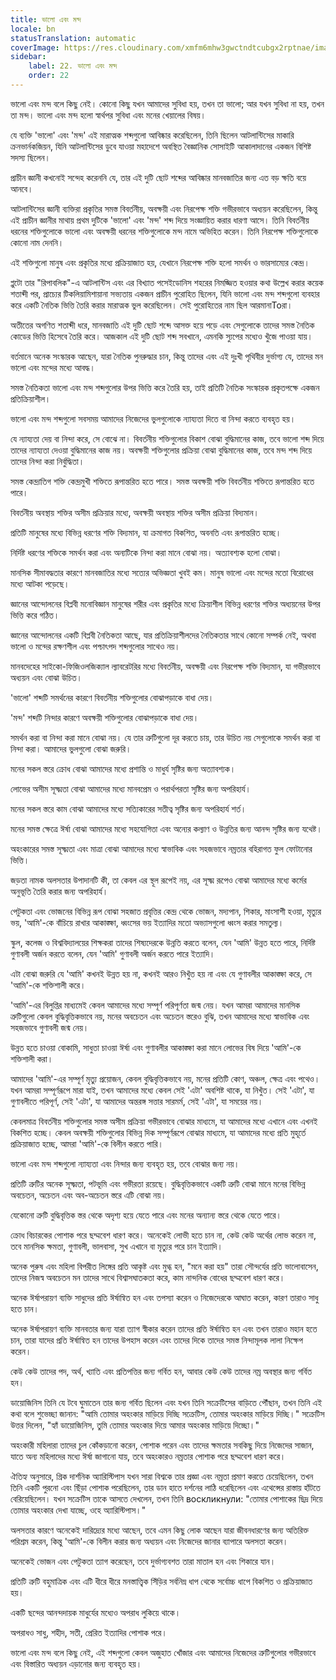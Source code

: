 ```yaml
---
title: ভালো এবং মন্দ
locale: bn
statusTranslation: automatic
coverImage: https://res.cloudinary.com/xmfm6mhw3gwctndtcubgx2rptnae/image/upload/v1740337243/small_cover_educacion_fundamental_a051170f1c.webp
sidebar:
    label: 22. ভালো এবং মন্দ
    order: 22
---
```

ভালো এবং মন্দ বলে কিছু নেই। কোনো কিছু যখন আমাদের সুবিধা হয়, তখন তা ভালো; আর যখন সুবিধা না হয়, তখন তা মন্দ। ভালো এবং মন্দ হলো স্বার্থপর সুবিধা এবং মনের খেয়ালের বিষয়।

যে ব্যক্তি 'ভালো' এবং 'মন্দ' এই মারাত্মক শব্দগুলো আবিষ্কার করেছিলেন, তিনি ছিলেন আটলান্টিসের মাকারি ক্রনভার্নকজিয়ন, যিনি আটলান্টিসের ডুবে যাওয়া মহাদেশে অবস্থিত বৈজ্ঞানিক সোসাইটি আকালাদানের একজন বিশিষ্ট সদস্য ছিলেন।

প্রাচীন জ্ঞানী কখনোই সন্দেহ করেননি যে, তার এই দুটি ছোট শব্দের আবিষ্কার মানবজাতির জন্য এত বড় ক্ষতি বয়ে আনবে।

আটলান্টিসের জ্ঞানী ব্যক্তিরা প্রকৃতির সমস্ত বিবর্তনীয়, অবক্ষয়ী এবং নিরপেক্ষ শক্তি গভীরভাবে অধ্যয়ন করেছিলেন, কিন্তু এই প্রাচীন জ্ঞানীর মাথায় প্রথম দুটিকে 'ভালো' এবং 'মন্দ' শব্দ দিয়ে সংজ্ঞায়িত করার ধারণা আসে। তিনি বিবর্তনীয় ধরনের শক্তিগুলোকে ভালো এবং অবক্ষয়ী ধরনের শক্তিগুলোকে মন্দ নামে অভিহিত করেন। তিনি নিরপেক্ষ শক্তিগুলোকে কোনো নাম দেননি।

এই শক্তিগুলো মানুষ এবং প্রকৃতির মধ্যে প্রক্রিয়াজাত হয়, যেখানে নিরপেক্ষ শক্তি হলো সমর্থন ও ভারসাম্যের কেন্দ্র।

প্লুটো তার "রিপাবলিক"-এ আটলান্টিস এবং এর বিখ্যাত পসেইডোনিস শহরের নিমজ্জিত হওয়ার কথা উল্লেখ করার কয়েক শতাব্দী পর, প্রাচ্যের টিকলিয়ামিশায়ানা সভ্যতায় একজন প্রাচীন পুরোহিত ছিলেন, যিনি ভালো এবং মন্দ শব্দগুলো ব্যবহার করে একটি নৈতিক ভিত্তি তৈরি করার মারাত্মক ভুল করেছিলেন। সেই পুরোহিতের নাম ছিল আরমানাToরা।

অতীতের অগণিত শতাব্দী ধরে, মানবজাতি এই দুটি ছোট শব্দে আসক্ত হয়ে পড়ে এবং সেগুলোকে তাদের সমস্ত নৈতিক কোডের ভিত্তি হিসেবে তৈরি করে। আজকাল এই দুটি ছোট শব্দ সবখানে, এমনকি স্যুপের মধ্যেও খুঁজে পাওয়া যায়।

বর্তমানে অনেক সংস্কারক আছেন, যারা নৈতিক পুনরুদ্ধার চান, কিন্তু তাদের এবং এই দুঃখী পৃথিবীর দুর্ভাগ্য যে, তাদের মন ভালো এবং মন্দের মধ্যে আবদ্ধ।

সমস্ত নৈতিকতা ভালো এবং মন্দ শব্দগুলোর উপর ভিত্তি করে তৈরি হয়, তাই প্রতিটি নৈতিক সংস্কারক প্রকৃতপক্ষে একজন প্রতিক্রিয়াশীল।

ভালো এবং মন্দ শব্দগুলো সবসময় আমাদের নিজেদের ভুলগুলোকে ন্যায্যতা দিতে বা নিন্দা করতে ব্যবহৃত হয়।

যে ন্যায্যতা দেয় বা নিন্দা করে, সে বোঝে না। বিবর্তনীয় শক্তিগুলোর বিকাশ বোঝা বুদ্ধিমানের কাজ, তবে ভালো শব্দ দিয়ে তাদের ন্যায্যতা দেওয়া বুদ্ধিমানের কাজ নয়। অবক্ষয়ী শক্তিগুলোর প্রক্রিয়া বোঝা বুদ্ধিমানের কাজ, তবে মন্দ শব্দ দিয়ে তাদের নিন্দা করা নির্বুদ্ধিতা।

সমস্ত কেন্দ্রাতিগ শক্তি কেন্দ্রমুখী শক্তিতে রূপান্তরিত হতে পারে। সমস্ত অবক্ষয়ী শক্তি বিবর্তনীয় শক্তিতে রূপান্তরিত হতে পারে।

বিবর্তনীয় অবস্থায় শক্তির অসীম প্রক্রিয়ার মধ্যে, অবক্ষয়ী অবস্থায় শক্তির অসীম প্রক্রিয়া বিদ্যমান।

প্রতিটি মানুষের মধ্যে বিভিন্ন ধরণের শক্তি বিদ্যমান, যা ক্রমাগত বিকশিত, অবনতি এবং রূপান্তরিত হচ্ছে।

নির্দিষ্ট ধরণের শক্তিকে সমর্থন করা এবং অন্যটিকে নিন্দা করা মানে বোঝা নয়। অত্যাবশ্যক হলো বোঝা।

মানসিক সীমাবদ্ধতার কারণে মানবজাতির মধ্যে সত্যের অভিজ্ঞতা খুবই কম। মানুষ ভালো এবং মন্দের মতো বিরোধের মধ্যে আটকা পড়েছে।

জ্ঞানের আন্দোলনের বিপ্লবী মনোবিজ্ঞান মানুষের শরীর এবং প্রকৃতির মধ্যে ক্রিয়াশীল বিভিন্ন ধরণের শক্তির অধ্যয়নের উপর ভিত্তি করে গঠিত।

জ্ঞানের আন্দোলনের একটি বিপ্লবী নৈতিকতা আছে, যার প্রতিক্রিয়াশীলদের নৈতিকতার সাথে কোনো সম্পর্ক নেই, অথবা ভালো ও মন্দের রক্ষণশীল এবং পশ্চাৎপদ শব্দগুলোর সাথেও নয়।

মানবদেহের সাইকো-ফিজিওলজিক্যাল ল্যাবরেটরির মধ্যে বিবর্তনীয়, অবক্ষয়ী এবং নিরপেক্ষ শক্তি বিদ্যমান, যা গভীরভাবে অধ্যয়ন এবং বোঝা উচিত।

'ভালো' শব্দটি সমর্থনের কারণে বিবর্তনীয় শক্তিগুলোর বোঝাপড়াকে বাধা দেয়।

'মন্দ' শব্দটি নিন্দার কারণে অবক্ষয়ী শক্তিগুলোর বোঝাপড়াকে বাধা দেয়।

সমর্থন করা বা নিন্দা করা মানে বোঝা নয়। যে তার ত্রুটিগুলো দূর করতে চায়, তার উচিত নয় সেগুলোকে সমর্থন করা বা নিন্দা করা। আমাদের ভুলগুলো বোঝা জরুরি।

মনের সকল স্তরে ক্রোধ বোঝা আমাদের মধ্যে প্রশান্তি ও মাধুর্য সৃষ্টির জন্য অত্যাবশ্যক।

লোভের অসীম সূক্ষ্মতা বোঝা আমাদের মধ্যে মানবপ্রেম ও পরার্থপরতা সৃষ্টির জন্য অপরিহার্য।

মনের সকল স্তরে কাম বোঝা আমাদের মধ্যে সত্যিকারের সতীত্ব সৃষ্টির জন্য অপরিহার্য শর্ত।

মনের সমস্ত ক্ষেত্রে ঈর্ষা বোঝা আমাদের মধ্যে সহযোগিতা এবং অন্যের কল্যাণ ও উন্নতির জন্য আনন্দ সৃষ্টির জন্য যথেষ্ট।

অহংকারের সমস্ত সূক্ষ্মতা এবং মাত্রা বোঝা আমাদের মধ্যে স্বাভাবিক এবং সহজভাবে নম্রতার বহিরাগত ফুল ফোটানোর ভিত্তি।

জড়তা নামক অলসতার উপাদানটি কী, তা কেবল এর স্থূল রূপেই নয়, এর সূক্ষ্ম রূপেও বোঝা আমাদের মধ্যে কর্মের অনুভূতি তৈরি করার জন্য অপরিহার্য।

পেটুকতা এবং ভোজনের বিভিন্ন রূপ বোঝা সহজাত প্রবৃত্তির কেন্দ্র থেকে ভোজন, মদ্যপান, শিকার, মাংসাশী হওয়া, মৃত্যুর ভয়, 'আমি'-কে বাঁচিয়ে রাখার আকাঙ্ক্ষা, ধ্বংসের ভয় ইত্যাদির মতো অভ্যাসগুলো ধ্বংস করার সমতুল্য।

স্কুল, কলেজ ও বিশ্ববিদ্যালয়ের শিক্ষকরা তাদের শিষ্যদেরকে উন্নতি করতে বলেন, যেন 'আমি' উন্নত হতে পারে, নির্দিষ্ট গুণাবলী অর্জন করতে বলেন, যেন 'আমি' গুণাবলী অর্জন করতে পারে ইত্যাদি।

এটা বোঝা জরুরি যে 'আমি' কখনই উন্নত হয় না, কখনই আরও নিখুঁত হয় না এবং যে গুণাবলীর আকাঙ্ক্ষা করে, সে 'আমি'-কে শক্তিশালী করে।

'আমি'-এর বিলুপ্তির মাধ্যমেই কেবল আমাদের মধ্যে সম্পূর্ণ পরিপূর্ণতা জন্ম নেয়। যখন আমরা আমাদের মানসিক ত্রুটিগুলো কেবল বুদ্ধিবৃত্তিকভাবে নয়, মনের অবচেতন এবং অচেতন স্তরেও বুঝি, তখন আমাদের মধ্যে স্বাভাবিক এবং সহজভাবে গুণাবলী জন্ম নেয়।

উন্নত হতে চাওয়া বোকামি, সাধুতা চাওয়া ঈর্ষা এবং গুণাবলীর আকাঙ্ক্ষা করা মানে লোভের বিষ দিয়ে 'আমি'-কে শক্তিশালী করা।

আমাদের 'আমি'-এর সম্পূর্ণ মৃত্যু প্রয়োজন, কেবল বুদ্ধিবৃত্তিকভাবে নয়, মনের প্রতিটি কোণ, অঞ্চল, ক্ষেত্র এবং পথেও। যখন আমরা সম্পূর্ণরূপে মারা যাই, তখন আমাদের মধ্যে কেবল সেই 'এটা' অবশিষ্ট থাকে, যা নিখুঁত। সেই 'এটা', যা গুণাবলীতে পরিপূর্ণ, সেই 'এটা', যা আমাদের অন্তরঙ্গ সত্তার সারমর্ম, সেই 'এটা', যা সময়ের নয়।

কেবলমাত্র বিবর্তনীয় শক্তিগুলোর সমস্ত অসীম প্রক্রিয়া গভীরভাবে বোঝার মাধ্যমে, যা আমাদের মধ্যে এখানে এবং এখনই বিকশিত হচ্ছে। কেবল অবক্ষয়ী শক্তিগুলোর বিভিন্ন দিক সম্পূর্ণরূপে বোঝার মাধ্যমে, যা আমাদের মধ্যে প্রতি মুহূর্তে প্রক্রিয়াজাত হচ্ছে, আমরা 'আমি'-কে বিলীন করতে পারি।

ভালো এবং মন্দ শব্দগুলো ন্যায্যতা এবং নিন্দার জন্য ব্যবহৃত হয়, তবে বোঝার জন্য নয়।

প্রতিটি ত্রুটির অনেক সূক্ষ্মতা, পটভূমি এবং গভীরতা রয়েছে। বুদ্ধিবৃত্তিকভাবে একটি ত্রুটি বোঝা মানে মনের বিভিন্ন অবচেতন, অচেতন এবং অব-অচেতন স্তরে এটি বোঝা নয়।

যেকোনো ত্রুটি বুদ্ধিবৃত্তিক স্তর থেকে অদৃশ্য হয়ে যেতে পারে এবং মনের অন্যান্য স্তরে থেকে যেতে পারে।

ক্রোধ বিচারকের পোশাক পরে ছদ্মবেশ ধারণ করে। অনেকেই লোভী হতে চান না, কেউ কেউ অর্থের লোভ করেন না, তবে মানসিক ক্ষমতা, গুণাবলী, ভালবাসা, সুখ এখানে বা মৃত্যুর পরে চান ইত্যাদি।

অনেক পুরুষ এবং মহিলা বিপরীত লিঙ্গের প্রতি আকৃষ্ট এবং মুগ্ধ হন, "মনে করা হয়" তারা সৌন্দর্যের প্রতি ভালোবাসেন, তাদের নিজস্ব অবচেতন মন তাদের সাথে বিশ্বাসঘাতকতা করে, কাম নান্দনিক বোধের ছদ্মবেশ ধারণ করে।

অনেক ঈর্ষাপরায়ণ ব্যক্তি সাধুদের প্রতি ঈর্ষান্বিত হন এবং তপস্যা করেন ও নিজেদেরকে আঘাত করেন, কারণ তারাও সাধু হতে চান।

অনেক ঈর্ষাপরায়ণ ব্যক্তি মানবতার জন্য যারা ত্যাগ স্বীকার করেন তাদের প্রতি ঈর্ষান্বিত হন এবং তখন তারাও মহান হতে চান, তারা যাদের প্রতি ঈর্ষান্বিত হন তাদের উপহাস করেন এবং তাদের দিকে তাদের সমস্ত নিন্দামূলক লালা নিক্ষেপ করেন।

কেউ কেউ তাদের পদ, অর্থ, খ্যাতি এবং প্রতিপত্তির জন্য গর্বিত হন, আবার কেউ কেউ তাদের নম্র অবস্থার জন্য গর্বিত হন।

ডায়োজিনিস তিনি যে টবে ঘুমাতেন তার জন্য গর্বিত ছিলেন এবং যখন তিনি সক্রেটিসের বাড়িতে পৌঁছান, তখন তিনি এই কথা বলে শুভেচ্ছা জানান: "আমি তোমার অহংকার মাড়িয়ে দিচ্ছি সক্রেটিস, তোমার অহংকার মাড়িয়ে দিচ্ছি।" সক্রেটিস উত্তর দিলেন, "হ্যাঁ ডায়োজিনিস, তুমি তোমার অহংকার দিয়ে আমার অহংকার মাড়িয়ে দিচ্ছো।"

অহংকারী মহিলারা তাদের চুল কোঁকড়ানো করেন, পোশাক পরেন এবং তাদের ক্ষমতার সবকিছু দিয়ে নিজেদের সাজান, যাতে অন্য মহিলাদের মধ্যে ঈর্ষা জাগানো যায়, তবে অহংকারও নম্রতার পোশাক পরে ছদ্মবেশ ধারণ করে।

ঐতিহ্য অনুসারে, গ্রিক দার্শনিক অ্যারিস্টিপাস যখন সারা বিশ্বকে তার প্রজ্ঞা এবং নম্রতা প্রমাণ করতে চেয়েছিলেন, তখন তিনি একটি পুরনো এবং ছিঁড়া পোশাক পরেছিলেন, তার ডান হাতে দর্শনের লাঠি ধরেছিলেন এবং এথেন্সের রাস্তায় হাঁটতে বেরিয়েছিলেন। যখন সক্রেটিস তাকে আসতে দেখলেন, তখন তিনি воскликнули: "তোমার পোশাকের ছিদ্র দিয়ে তোমার অহংকার দেখা যাচ্ছে, ওহে অ্যারিস্টিপাস।"

অলসতার কারণে অনেকেই দারিদ্র্যের মধ্যে আছেন, তবে এমন কিছু লোক আছেন যারা জীবনধারণের জন্য অতিরিক্ত পরিশ্রম করেন, কিন্তু 'আমি'-কে বিলীন করার জন্য অধ্যয়ন এবং নিজেদের জানার ব্যাপারে অলসতা করেন।

অনেকেই ভোজন এবং পেটুকতা ত্যাগ করেছেন, তবে দুর্ভাগ্যবশত তারা মাতাল হন এবং শিকারে যান।

প্রতিটি ত্রুটি বহুমাত্রিক এবং এটি ধীরে ধীরে মনস্তাত্ত্বিক সিঁড়ির সর্বনিম্ন ধাপ থেকে সর্বোচ্চ ধাপে বিকশিত ও প্রক্রিয়াজাত হয়।

একটি ছন্দের আনন্দদায়ক মাধুর্যের মধ্যেও অপরাধ লুকিয়ে থাকে।

অপরাধও সাধু, শহীদ, সতী, প্রেরিত ইত্যাদির পোশাক পরে।

ভালো এবং মন্দ বলে কিছু নেই, এই শব্দগুলো কেবল অজুহাত খোঁজার এবং আমাদের নিজেদের ত্রুটিগুলোর গভীরভাবে এবং বিস্তারিত অধ্যয়ন এড়ানোর জন্য ব্যবহৃত হয়।

